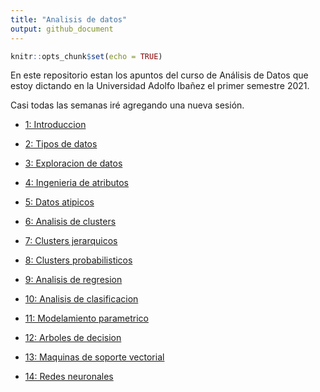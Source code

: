 ```yaml
---
title: "Analisis de datos"
output: github_document
---
```


```r
knitr::opts_chunk$set(echo = TRUE)
```

En este repositorio estan los apuntos del curso de Análisis de Datos que estoy dictando en la Universidad Adolfo Ibañez el primer semestre 2021.

Casi todas las semanas iré agregando una nueva sesión.

- [1: Introduccion](../master/01.Introduccion)

- [2: Tipos de datos](../master/02.Tipos_de_datos)

- [3: Exploracion de datos](../master/03.Exploracion_de_datos)

- [4: Ingenieria de atributos](../master/04.Ingenieria_de_atributos)

- [5: Datos atipicos](../master/05.Datos_atipicos)

- [6: Analisis de clusters](../master/06.Analisis_de_clusters)

- [7: Clusters jerarquicos](../master/07.Clusters_jerarquicos)

- [8: Clusters probabilisticos](../master/08.Clusters_probabilisticos)

- [9: Analisis de regresion](../master/09.Analisis_de_regresion)

- [10: Analisis de clasificacion](../master/10.Analisis_de_clasificacion)

- [11: Modelamiento parametrico](../master/11.Modelamiento_parametrico)

- [12: Arboles de decision](../master/12.Arboles_de_decision)

- [13: Maquinas de soporte vectorial](../master/13.Maquinas_de_soporte_vectorial)

- [14: Redes neuronales](../master/14.Redes_neuronales)

